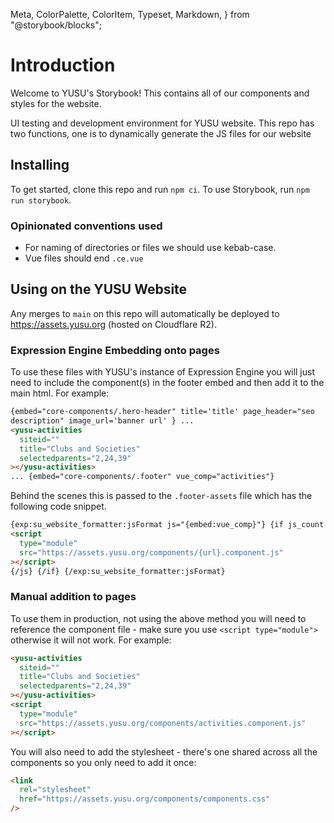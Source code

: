   Meta,
  ColorPalette,
  ColorItem,
  Typeset,
  Markdown,
} from "@storybook/blocks";

<Meta title="Introduction" />

# Introduction

Welcome to YUSU's Storybook! This contains all of our components and styles for the website.

 UI testing and development environment for YUSU website. This repo has two functions, one is to dynamically generate the JS files for our website

## Installing

To get started, clone this repo and run `npm ci`.
To use Storybook, run `npm run storybook`.


### Opinionated conventions used

- For naming of directories or files we should use kebab-case.
- Vue files should end `.ce.vue`


## Using on the YUSU Website

Any merges to `main` on this repo will automatically be deployed to https://assets.yusu.org (hosted on Cloudflare R2).

### Expression Engine Embedding onto pages

To use these files with YUSU's instance of Expression Engine you will just need to include the component(s) in the footer embed and then add it to the main html. For example:

```html
{embed="core-components/.hero-header" title='title' page_header="seo
description" image_url='banner url' } ...
<yusu-activities
  siteid=""
  title="Clubs and Societies"
  selectedparents="2,24,39"
></yusu-activities>
... {embed="core-components/.footer" vue_comp="activities"}
```

Behind the scenes this is passed to the `.footer-assets` file which has the following code snippet.

```html
{exp:su_website_formatter:jsFormat js="{embed:vue_comp}"} {if js_count > 0} {js}
<script
  type="module"
  src="https://assets.yusu.org/components/{url}.component.js"
></script>
{/js} {/if} {/exp:su_website_formatter:jsFormat}
```

### Manual addition to pages

To use them in production, not using the above method you will need to reference the component file - make sure you use `<script type="module">` otherwise it will not work. For example:

```html
<yusu-activities
  siteid=""
  title="Clubs and Societies"
  selectedparents="2,24,39"
></yusu-activities>
<script
  type="module"
  src="https://assets.yusu.org/components/activities.component.js"
></script>
```

You will also need to add the stylesheet - there's one shared across all the components so you only need to add it once:

```html
<link
  rel="stylesheet"
  href="https://assets.yusu.org/components/components.css"
/>
```
